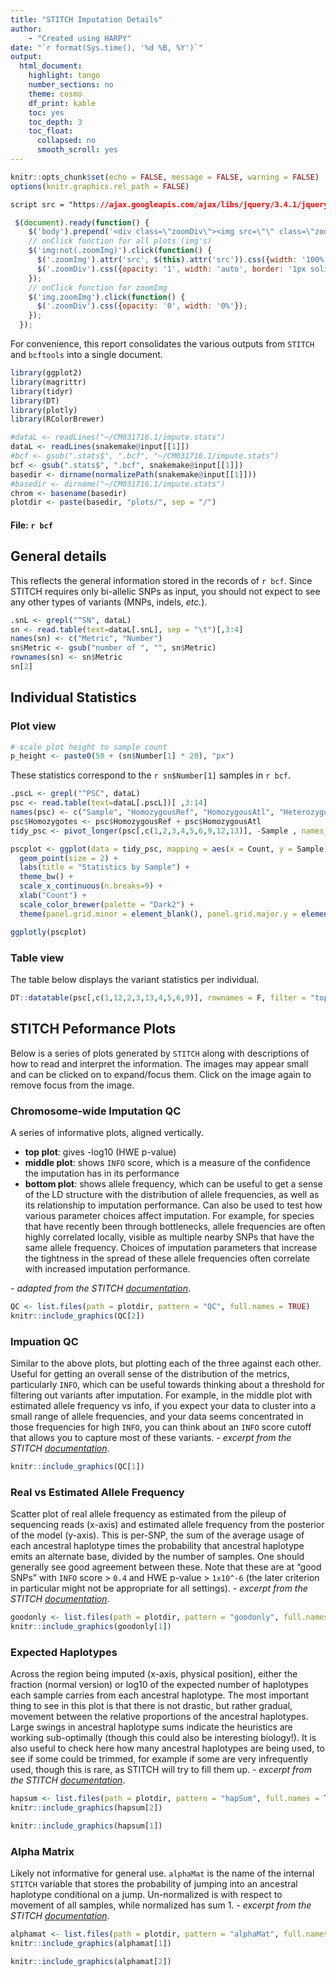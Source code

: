 ```yaml
---
title: "STITCH Imputation Details"
author:
    - "Created using HARPY"
date: "`r format(Sys.time(), '%d %B, %Y')`"
output:
  html_document:
    highlight: tango
    number_sections: no
    theme: cosmo
    df_print: kable
    toc: yes
    toc_depth: 3
    toc_float:
      collapsed: no
      smooth_scroll: yes
---
```


```r
knitr::opts_chunk$set(echo = FALSE, message = FALSE, warning = FALSE)
options(knitr.graphics.rel_path = FALSE)
```
```css
script src = "https://ajax.googleapis.com/ajax/libs/jquery/3.4.1/jquery.min.js"
```
```js
 $(document).ready(function() {
    $('body').prepend('<div class=\"zoomDiv\"><img src=\"\" class=\"zoomImg\"></div>');
    // onClick function for all plots (img's)
    $('img:not(.zoomImg)').click(function() {
      $('.zoomImg').attr('src', $(this).attr('src')).css({width: '100%'});
      $('.zoomDiv').css({opacity: '1', width: 'auto', border: '1px solid white', borderRadius: '5px', position: 'fixed', top: '50%', left: '50%', marginRight: '-50%', transform: 'translate(-50%, -50%)', boxShadow: '0px 0px 50px #888888', zIndex: '50', overflow: 'auto', maxHeight: '100%'});
    });
    // onClick function for zoomImg
    $('img.zoomImg').click(function() {
      $('.zoomDiv').css({opacity: '0', width: '0%'}); 
    });
  });
```

For convenience, this report consolidates the various outputs from `STITCH` and `bcftools` into a single document.

```r
library(ggplot2)
library(magrittr)
library(tidyr)
library(DT)
library(plotly)
library(RColorBrewer)
```

```r
#dataL <- readLines("~/CM031716.1/impute.stats")
dataL <- readLines(snakemake@input[[1]])
#bcf <- gsub(".stats$", ".bcf", "~/CM031716.1/impute.stats")
bcf <- gsub(".stats$", ".bcf", snakemake@input[[1]])
basedir <- dirname(normalizePath(snakemake@input[[1]]))
#basedir <- dirname("~/CM031716.1/impute.stats")
chrom <- basename(basedir)
plotdir <- paste(basedir, "plots/", sep = "/")
```
#### File: `r bcf`

## General details
This reflects the general information stored in the records of `r bcf`. Since STITCH
requires only bi-allelic SNPs as input, you should not expect to see any other types
of variants (MNPs, indels, _etc._).


```r
.snL <- grepl("^SN", dataL)
sn <- read.table(text=dataL[.snL], sep = "\t")[,3:4]
names(sn) <- c("Metric", "Number")
sn$Metric <- gsub("number of ", "", sn$Metric)
rownames(sn) <- sn$Metric
sn[2]
```


## Individual Statistics
### Plot view
```r
# scale plot height to sample count
p_height <- paste0(50 + (sn$Number[1] * 20), "px")
```
These statistics correspond to the `r sn$Number[1]` samples in `r bcf`.
```r
.pscL <- grepl("^PSC", dataL)
psc <- read.table(text=dataL[.pscL])[ ,3:14]
names(psc) <- c("Sample", "HomozygousRef", "HomozygousAtl", "Heterozygotes", "Transitions", "Transversions", "Indels",	"MeanDepth", "Singletons",	"HapRef", "HapAlt", "Missing")
psc$Homozygotes <- psc$HomozygousRef + psc$HomozygousAtl
tidy_psc <- pivot_longer(psc[,c(1,2,3,4,5,6,9,12,13)], -Sample , names_to = "Category", values_to = "Count")

pscplot <- ggplot(data = tidy_psc, mapping = aes(x = Count, y = Sample, color = Category)) +
  geom_point(size = 2) +
  labs(title = "Statistics by Sample") +
  theme_bw() +
  scale_x_continuous(n.breaks=9) +
  xlab("Count") +
  scale_color_brewer(palette = "Dark2") +
  theme(panel.grid.minor = element_blank(), panel.grid.major.y = element_blank())

ggplotly(pscplot)
```

### Table view
The table below displays the variant statistics per individual.
```r
DT::datatable(psc[,c(1,12,2,3,13,4,5,6,9)], rownames = F, filter = "top", extensions = 'Buttons', options = list(dom = 'Brtip', buttons = c('csv'), scrollX = TRUE))
```
## STITCH Peformance Plots
Below is a series of plots generated by `STITCH` along with descriptions of how to read and interpret the information. The images may appear small and can be clicked on to expand/focus them. Click on the image again to remove focus from the image.

### Chromosome-wide Imputation QC
A series of informative plots, aligned vertically.

- **top plot**: gives -log10 (HWE p-value)
- **middle plot**: shows `INFO` score, which is a measure of the confidence the imputation has in its performance
- **bottom plot**: shows allele frequency, which can be useful to get a sense of the LD structure with the distribution of allele frequencies, as well as its relationship to imputation performance. Can also be used to test how various parameter choices affect imputation. For example, for species that have recently been through bottlenecks, allele frequencies are often highly correlated locally, visible as multiple nearby SNPs that have the same allele frequency. Choices of imputation parameters that increase the tightness in the spread of these allele frequencies often correlate with increased imputation performance.

_- adapted from the STITCH [documentation](https://github.com/rwdavies/STITCH/blob/5a5ba98442a105548587ed8cafbf00aece212c94/plots.md)_.
  
```r
QC <- list.files(path = plotdir, pattern = "QC", full.names = TRUE)
knitr::include_graphics(QC[2])
```

### Impuation QC
Similar to the above plots, but plotting each of the three against each other. Useful for getting an overall sense of the distribution of the metrics, particularly `INFO`, which can be useful towards thinking about a threshold for filtering out variants after imputation. For example, in the middle plot with estimated allele frequency vs info, if you expect your data to cluster into a small range of allele frequencies, and your data seems concentrated in those frequencies for high `INFO`, you can think about an `INFO` score cutoff that allows you to capture most of these variants.  _- excerpt from the STITCH [documentation](https://github.com/rwdavies/STITCH/blob/5a5ba98442a105548587ed8cafbf00aece212c94/plots.md)_.

```r
knitr::include_graphics(QC[1])
```


### Real vs Estimated Allele Frequency
Scatter plot of real allele frequency as estimated from the pileup of sequencing reads (x-axis) and estimated allele frequency from the posterior of the model (y-axis). This is per-SNP, the sum of the average usage of each ancestral haplotype times the probability that ancestral haplotype emits an alternate base, divided by the number of samples. One should generally see good agreement between these. Note that these are at "good SNPs" with `INFO` score > `0.4` and HWE p-value > `1x10^-6` (the later criterion in particular might not be appropriate for all settings).  _- excerpt from the STITCH [documentation](https://github.com/rwdavies/STITCH/blob/5a5ba98442a105548587ed8cafbf00aece212c94/plots.md)_.

```r
goodonly <- list.files(path = plotdir, pattern = "goodonly", full.names = TRUE)
knitr::include_graphics(goodonly[1])
```

### Expected Haplotypes
Across the region being imputed (x-axis, physical position), either the fraction (normal version) or log10 of the expected number of haplotypes each sample carries from each ancestral haplotype. The most important thing to see in this plot is that there is not drastic, but rather gradual, movement between the relative proportions of the ancestral haplotypes. Large swings in ancestral haplotype sums indicate the heuristics are working sub-optimally (though this could also be interesting biology!). It is also useful to check here how many ancestral haplotypes are being used, to see if some could be trimmed, for example if some are very infrequently used, though this is rare, as STITCH will try to fill them up. _- excerpt from the STITCH [documentation](https://github.com/rwdavies/STITCH/blob/5a5ba98442a105548587ed8cafbf00aece212c94/plots.md)_.
```r
hapsum <- list.files(path = plotdir, pattern = "hapSum", full.names = TRUE)
knitr::include_graphics(hapsum[2])
```

```r
knitr::include_graphics(hapsum[1])
```

### Alpha Matrix
Likely not informative for general use. `alphaMat` is the name of the internal `STITCH` variable that stores the probability of jumping into an ancestral haplotype conditional on a jump. Un-normalized is with respect to movement of all samples, while normalized has sum 1. _- excerpt from the STITCH [documentation](https://github.com/rwdavies/STITCH/blob/5a5ba98442a105548587ed8cafbf00aece212c94/plots.md)_.

```r
alphamat <- list.files(path = plotdir, pattern = "alphaMat", full.names = TRUE)
knitr::include_graphics(alphamat[1])
```

```r
knitr::include_graphics(alphamat[2])
```

